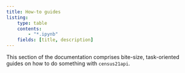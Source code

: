 ```yaml
---
title: How-to guides
listing:
    type: table
    contents:
        - "*.ipynb"
    fields: [title, description]
---
```


This section of the documentation comprises bite-size, task-oriented guides on
how to do something with `census21api`.

<br>